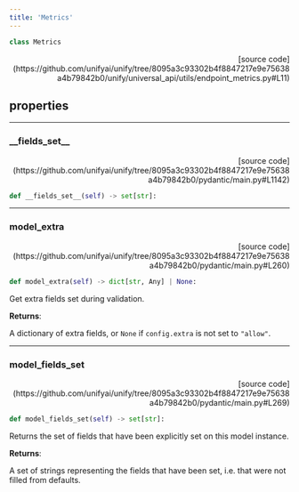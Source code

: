 ```yaml
---
title: 'Metrics'
---
```


```python
class Metrics
```

<p align="right">[source code](https://github.com/unifyai/unify/tree/8095a3c93302b4f8847217e9e75638a4b79842b0/unify/universal_api/utils/endpoint_metrics.py#L11)</p>



## properties

---

### \_\_fields\_set\_\_

<p align="right">[source code](https://github.com/unifyai/unify/tree/8095a3c93302b4f8847217e9e75638a4b79842b0/pydantic/main.py#L1142)</p>

```python
def __fields_set__(self) -> set[str]:
```



---

### model\_extra

<p align="right">[source code](https://github.com/unifyai/unify/tree/8095a3c93302b4f8847217e9e75638a4b79842b0/pydantic/main.py#L260)</p>

```python
def model_extra(self) -> dict[str, Any] | None:
```

Get extra fields set during validation.

**Returns**:

A dictionary of extra fields, or `None` if `config.extra` is not set to `"allow"`.

---

### model\_fields\_set

<p align="right">[source code](https://github.com/unifyai/unify/tree/8095a3c93302b4f8847217e9e75638a4b79842b0/pydantic/main.py#L269)</p>

```python
def model_fields_set(self) -> set[str]:
```

Returns the set of fields that have been explicitly set on this model instance.

**Returns**:

A set of strings representing the fields that have been set,
i.e. that were not filled from defaults.